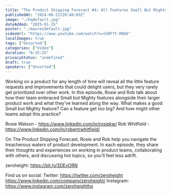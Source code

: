```yaml
---
title: "The Product Shipping Forecast #4: All Features Small But Mighty"
publishedAt: "2024-08-21T20:46:03Z"
image: "./hqdefault.jpg"
dateAdded: "2025-01-15"
poster: "./maxresdefault.jpg"
videoUrl: "https://www.youtube.com/watch?v=lG9F7t-M8GE"
localImages: true
tags: ["Unsorted"]
categories: ["Video"]
duration: "0:35:25"
privacyStatus: "undefined"
draft: true
speakers: ["Unsorted"]
---
```

Working on a product for any length of time will reveal all the little feature requests and improvements that could delight users, but they very rarely get prioritized over other work. In this episode, Rosie and Rob talk about how their team embraced Small but Mighty features alongside their larger product work and what they’ve learned along the way. What makes a good Small but Mighty feature? Can a feature get too big? And how might other teams adopt this practice?

Rosie Watson - https://www.linkedin.com/in/rosiekw/
Rob Whitfield - https://www.linkedin.com/in/robertrwhitfield/

On The Product Shipping Forecast, Rosie and Rob help you navigate the treacherous waters of product development. In each episode, they share their thoughts and experiences on working in product teams, collaborating with others, and discussing hot topics, so you’ll feel less adrift.

zeroheight: https://bit.ly/3DEvORN

Find us on social:
Twitter: https://twitter.com/zeroheight
https://www.linkedin.com/company/zeroheight/
Instagram: https://www.instagram.com/zeroheighthq
